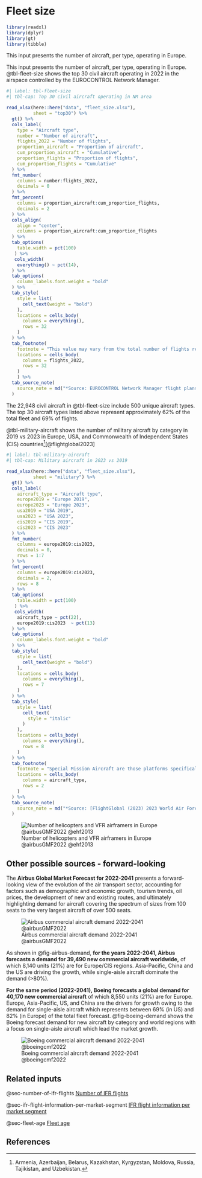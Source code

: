 # Fleet size {#sec-fleet-size}

```r
library(readxl)
library(dplyr)
library(gt)
library(tibble)
```


This input presents the number of aircraft, per type, operating in Europe.

This input presents the number of aircraft, per type, operating in Europe. 
@tbl-fleet-size shows the top 30 civil aircraft operating in 2022 in the airspace 
controlled by the EUROCONTROL Network Manager.

```r
#| label: tbl-fleet-size
#| tbl-cap: Top 30 civil aircraft operating in NM area

read_xlsx(here::here("data", "fleet_size.xlsx"),
          sheet = "top30") %>% 
  gt() %>% 
  cols_label(
    type = "Aircraft type",
    number = "Number of aircraft",
    flights_2022 = "Number of flights",
    proportion_aircraft = "Proportion of aircraft",
    cum_proportion_aircraft = "Cumulative",
    proportion_flights = "Proportion of flights",
    cum_proportion_flights = "Cumulative"
  ) %>% 
  fmt_number(
    columns = number:flights_2022,
    decimals = 0
  ) %>% 
  fmt_percent(
    columns = proportion_aircraft:cum_proportion_flights,
    decimals = 2
  ) %>% 
  cols_align(
    align = "center",
    columns = proportion_aircraft:cum_proportion_flights
  ) %>% 
  tab_options(
    table.width = pct(100)
   ) %>% 
   cols_width(
    everything() ~ pct(14),
  ) %>% 
  tab_options(
    column_labels.font.weight = "bold"
  ) %>% 
  tab_style(
    style = list(
      cell_text(weight = "bold")
    ),
    locations = cells_body(
      columns = everything(),
      rows = 32
    )
  ) %>%
  tab_footnote(
    footnote = "This value may vary from the total number of flights reported earlier in this document due to a slight difference in scope of data available",
    locations = cells_body(
      columns = flights_2022,
      rows = 32
    )
    ) %>% 
  tab_source_note(
    source_note = md("*Source: EUROCONTROL Network Manager flight plans, 2022*")
  ) 
```

The 22,948 civil aircraft in @tbl-fleet-size include 500 unique aircraft types. 
The top 30 aircraft types listed above represent approximately 62% of the total
fleet and 69% of flights.

@tbl-military-aircraft shows the number of military aircraft by category in 2019
vs 2023 in Europe, USA, and Commonwealth of Independent States (CIS) countries^[Armenia, Azerbaijan, Belarus, Kazakhstan, Kyrgyzstan, Moldova, Russia, Tajikistan, and Uzbekistan.][@flightglobal2023]

```r
#| label: tbl-military-aircraft
#| tbl-cap: Military aircraft in 2023 vs 2019

read_xlsx(here::here("data", "fleet_size.xlsx"),
          sheet = "military") %>% 
  gt() %>% 
  cols_label(
    aircraft_type = "Aircraft type",
    europe2019 = "Europe 2019",
    europe2023 = "Europe 2023",
    usa2019 = "USA 2019",
    usa2023 = "USA 2023",
    cis2019 = "CIS 2019",
    cis2023 = "CIS 2023"
  ) %>% 
  fmt_number(
    columns = europe2019:cis2023,
    decimals = 0,
    rows = 1:7
  ) %>% 
  fmt_percent(
    columns = europe2019:cis2023,
    decimals = 2,
    rows = 8
  ) %>% 
  tab_options(
    table.width = pct(100)
   ) %>% 
   cols_width(
    aircraft_type ~ pct(22),
    europe2019:cis2023  ~ pct(13)
  ) %>% 
  tab_options(
    column_labels.font.weight = "bold"
  ) %>% 
  tab_style(
    style = list(
      cell_text(weight = "bold")
    ),
    locations = cells_body(
      columns = everything(),
      rows = 7
    )
  ) %>% 
  tab_style(
    style = list(
      cell_text(
        style = "italic"
      )
    ),
    locations = cells_body(
      columns = everything(),
      rows = 8
    )
  ) %>% 
  tab_footnote(
    footnote = "Special Mission Aircraft are those platforms specifically developed to undertake an over-battlefield role by utilization of advanced onboard equipment or specialized trait",
    locations = cells_body(
      columns = aircraft_type,
      rows = 2
    )
  ) %>% 
  tab_source_note(
    source_note = md("*Source: [FlightGlobal (2023) 2023 World Air Forces directory](https://www.flightglobal.com/reports/2023-world-air-forces-directory/151088.article)*")
  )
```

![Number of helicopters and VFR airframers in Europe @airbusGMF2022 @ehf2013](../figures/heli_airframe_fleet.png){#fig-heli-airframe-fleet}

## Other possible sources - forward-looking

The **Airbus Global Market Forecast for 2022-2041** presents a forward-looking 
view of the evolution of the air transport sector, accounting for factors such 
as demographic and economic growth, tourism trends, oil prices, the development 
of new and existing routes, and ultimately highlighting demand for aircraft 
covering the spectrum of sizes from 100 seats to the very largest aircraft of over 500 seats.

![Airbus commercial aircraft demand 2022-2041 @airbusGMF2022](../figures/airbus_demand.svg){#fig-airbus-demand}

As shown in @fig-airbus-demand, **for the years 2022-2041, Airbus forecasts a demand for 39,490 new commercial aircraft worldwide,**
of which 8,140 units (21%) are for Europe/CIS regions. Asia-Pacific, China and 
the US are driving the growth, while single-aisle aircraft dominate the demand (>80%).

**For the same period (2022-2041), Boeing forecasts a global demand for 40,170 new commercial aircraft**
of which 8,550 units (21%) are for Europe. Europe, Asia-Pacific, US, and China 
are the drivers for growth owing to the demand for single-aisle aircraft which 
represents between 69% (in US) and 82% (in Europe) of the total fleet forecast.
@fig-boeing-demand shows the Boeing forecast demand for new aircraft by category
and world regions with a focus on single-aisle aircraft which lead the market growth.

![Boeing commercial aircraft demand 2022-2041 @boeingcmf2022](../figures/boeing_demand.svg){#fig-boeing-demand}

## Related inputs

@sec-number-of-ifr-flights [Number of IFR flights](#sec-number-of-ifr-flights)

@sec-ifr-flight-information-per-market-segment [IFR flight information per market segment](#sec-ifr-flight-information-per-market-segment)

@sec-fleet-age [Fleet age](#sec-fleet-age)

## References
